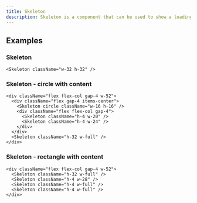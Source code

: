 ```yaml
---
title: Skeleton
description: Skeleton is a component that can be used to show a loading state of a component.
---
```


## Examples

### Skeleton

```tsx live
<Skeleton className="w-32 h-32" />
```

### Skeleton - circle with content

```tsx live
<div className="flex flex-col gap-4 w-52">
  <div className="flex gap-4 items-center">
    <Skeleton circle className="w-16 h-16" />
    <div className="flex flex-col gap-4">
      <Skeleton className="h-4 w-20" />
      <Skeleton className="h-4 w-24" />
    </div>
  </div>
  <Skeleton className="h-32 w-full" />
</div>
```

### Skeleton - rectangle with content

```tsx live
<div className="flex flex-col gap-4 w-52">
  <Skeleton className="h-32 w-full" />
  <Skeleton className="h-4 w-28" />
  <Skeleton className="h-4 w-full" />
  <Skeleton className="h-4 w-full" />
</div>
```
